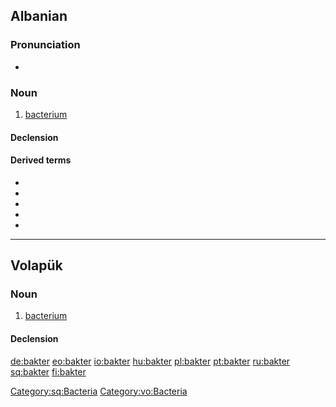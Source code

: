==Albanian==

===Pronunciation===
* {{IPA|/bakˈtɛɹ/|lang=sq}}

===Noun===
{{sq-noun|m|baktere|bakteri|bakteret}}

# [[bacterium]]

====Declension====
{{sq-noun-m}}

====Derived terms====
* {{l|sq|bakteriolog}}
* {{l|sq|bakteriologji}}
* {{l|sq|bakteriologjik}}
* {{l|sq|bakterial}}
* {{l|sq|bakteror}}

[[Category:sq:Bacteria]]

----

==Volapük==

===Noun===
{{vo-noun}}

# [[bacterium]]

====Declension====
{{vo-decl-noun}}

[[Category:vo:Bacteria]]

[[de:bakter]]
[[eo:bakter]]
[[io:bakter]]
[[hu:bakter]]
[[pl:bakter]]
[[pt:bakter]]
[[ru:bakter]]
[[sq:bakter]]
[[fi:bakter]]